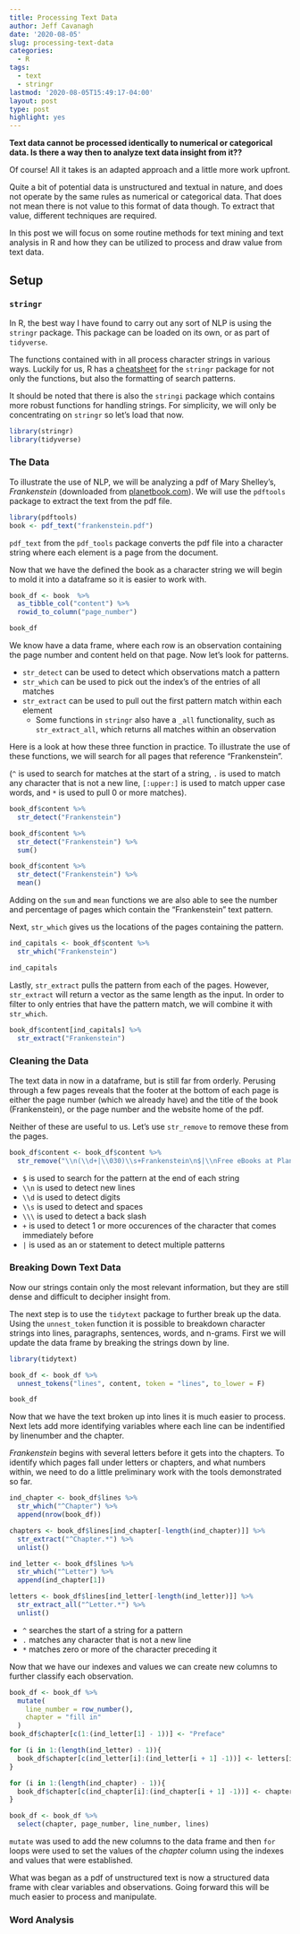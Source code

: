 ```yaml
---
title: Processing Text Data
author: Jeff Cavanagh
date: '2020-08-05'
slug: processing-text-data
categories:
  - R
tags:
  - text
  - stringr
lastmod: '2020-08-05T15:49:17-04:00'
layout: post
type: post
highlight: yes
---
```


**Text data cannot be processed identically to numerical or categorical data. Is there a way then to analyze text data insight from it??**

Of course! All it takes is an adapted approach and a little more work upfront.

Quite a bit of potential data is unstructured and textual in nature, and does not operate by the same rules as numerical or categorical data. That does not mean there is not value to this format of data though. To extract that value, different techniques are required.

In this post we will focus on some routine methods for text mining and text analysis in R and how they can be utilized to process and draw value from text data. 

## Setup

### `stringr` 

In R, the best way I have found to carry out any sort of NLP is using the `stringr` package. This package can be loaded on its own, or as part of `tidyverse`.

The functions contained with in all process character strings in various ways. Luckily for us, R has a [cheatsheet](/rcheatsheets/strings.pdf){target="blank"} for the `stringr` package for not only the functions, but also the formatting of search patterns.

It should be noted that there is also the `stringi` package which contains more robust functions for handling strings. For simplicity, we will only be concentrating on `stringr` so let's load that now.

```r
library(stringr)
library(tidyverse)
```

### The Data

To illustrate the use of NLP, we will be analyzing a pdf of Mary Shelley's, *Frankenstein* (downloaded from [planetbook.com](https://www.planetebook.com/free-ebooks/frankenstein.pdf){target="blank"}). We will use the `pdftools` package to extract the text from the pdf file. 

```r
library(pdftools)
book <- pdf_text("frankenstein.pdf")
```

`pdf_text` from the `pdf_tools` package converts the pdf file into a character string where each element is a page from the document.

Now that we have the defined the book as a character string we will begin to mold it into a dataframe so it is easier to work with.

```r
book_df <- book  %>% 
  as_tibble_col("content") %>%
  rowid_to_column("page_number")

book_df
```
We know have a data frame, where each row is an observation containing the page number and content held on that page. Now let's look for patterns. 

* `str_detect` can be used to detect which observations match a pattern
* `str_which` can be used to pick out the index's of the entries of all matches
* `str_extract` can be used to pull out the first pattern match within each element
  + Some functions in `stringr` also have a `_all` functionality, such as `str_extract_all`, which returns all matches within an observation
  
Here is a look at how these three function in practice. To illustrate the use of these functions, we will search for all pages that reference "Frankenstein".

(`^` is used to search for matches at the start of a string, `.` is used to match any character that is not a new line, `[:upper:]` is used to match upper case words, and `*` is used to pull 0 or more matches).

```r
book_df$content %>%
  str_detect("Frankenstein")

book_df$content %>%
  str_detect("Frankenstein") %>%
  sum()

book_df$content %>%
  str_detect("Frankenstein") %>%
  mean()

```

Adding on the `sum` and `mean` functions we are also able to see the number and percentage of pages which contain the "Frankenstein" text pattern.

Next, `str_which` gives us the locations of the pages containing the pattern.
```r
ind_capitals <- book_df$content %>%
  str_which("Frankenstein")

ind_capitals
```

Lastly, `str_extract` pulls the pattern from each of the pages. However, `str_extract` will return a vector as the same length as the input. In order to filter to only entries that have the pattern match, we will combine it with `str_which`.

```r
book_df$content[ind_capitals] %>%
  str_extract("Frankenstein")
```

### Cleaning the Data

The text data in now in a dataframe, but is still far from orderly. Perusing through a few pages reveals that the footer at the bottom of each page is either the page number (which we already have) and the title of the book (Frankenstein), or the page number and the website home of the pdf. 

Neither of these are useful to us. Let's use `str_remove` to remove these from the pages.

```r
book_df$content <- book_df$content %>%
  str_remove("\\n(\\d+|\\030)\\s+Frankenstein\n$|\\nFree eBooks at Planet eBook.com\\s+(\\d+|\\\030)\\n$")
```

* `$` is used to search for the pattern at the end of each string
* `\\n` is used to detect new lines
* `\\d` is used to detect digits
* `\\s` is used to detect and spaces
* `\\\` is used to detect a back slash
* `+` is used to detect 1 or more occurences of the character that comes immediately before
* `|` is used as an or statement to detect multiple patterns

### Breaking Down Text Data

Now our strings contain only the most relevant information, but they are still dense and difficult to decipher insight from. 

The next step is to use the `tidytext` package to further break up the data. Using the `unnest_token` function it is possible to breakdown character strings into lines, paragraphs, sentences, words, and n-grams. First we will update the data frame by breaking the strings down by line.

```r
library(tidytext)

book_df <- book_df %>%
  unnest_tokens("lines", content, token = "lines", to_lower = F)

book_df
```

Now that we have the text broken up into lines it is much easier to process. Next lets add more identifying variables where each line can be indentified by linenumber and the chapter.

*Frankenstein* begins with several letters before it gets into the chapters. To identify which pages fall under letters or chapters, and what numbers within, we need to do a little preliminary work with the tools demonstrated so far.

```r
ind_chapter <- book_df$lines %>%
  str_which("^Chapter") %>%
  append(nrow(book_df))

chapters <- book_df$lines[ind_chapter[-length(ind_chapter)]] %>%
  str_extract("^Chapter.*") %>%
  unlist()

ind_letter <- book_df$lines %>%
  str_which("^Letter") %>%
  append(ind_chapter[1])

letters <- book_df$lines[ind_letter[-length(ind_letter)]] %>%
  str_extract_all("^Letter.*") %>%
  unlist()
```
* `^` searches the start of a string for a pattern
* `.` matches any character that is not a new line
* `*` matches zero or more of the character preceding it

Now that we have our indexes and values we can create new columns to further classify each observation.

```r

book_df <- book_df %>%
  mutate(
    line_number = row_number(),
    chapter = "fill in"
  )
book_df$chapter[c(1:(ind_letter[1] - 1))] <- "Preface"

for (i in 1:(length(ind_letter) - 1)){
  book_df$chapter[c(ind_letter[i]:(ind_letter[i + 1] -1))] <- letters[i]
}

for (i in 1:(length(ind_chapter) - 1)){
  book_df$chapter[c(ind_chapter[i]:(ind_chapter[i + 1] -1))] <- chapters[i]
}

book_df <- book_df %>%
  select(chapter, page_number, line_number, lines)
```
`mutate` was used to add the new columns to the data frame and then `for` loops were used to set the values of the *chapter* column using the indexes and values that were established.

What was began as a pdf of unstructured text is now a structured data frame with clear variables and observations. Going forward this will be much easier to process and manipulate.

### Word Analysis
